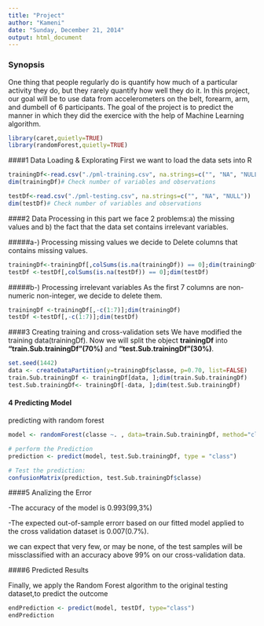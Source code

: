 ```yaml
---
title: "Project"
author: "Kameni"
date: "Sunday, December 21, 2014"
output: html_document
---
```

### Synopsis
 One thing that people regularly do is quantify how much of a particular activity they do, but they rarely quantify how well they do it. In this project, our goal will be to use data from accelerometers on the belt, forearm, arm, and dumbell of 6 participants.
 The goal of the project is to predict the manner in which they did the exercice with the help of Machine Learning algorithm.


```r
library(caret,quietly=TRUE)
library(randomForest,quietly=TRUE) 
```

####1 Data Loading & Explorating
First we want to load the data sets into R 
```r

trainingDf<-read.csv("./pml-training.csv", na.strings=c("", "NA", "NULL"))
dim(trainingDf)# Check number of variables and observations

testDf<-read.csv("./pml-testing.csv", na.strings=c("", "NA", "NULL"))
dim(testDf)# Check number of variables and observations


```


####2 Data Processing
in this part we face 2 problems:a) the missing values and b) the fact that the data set contains irrelevant variables.

#####a-) Processing missing values
we decide to Delete columns that contains missing values.

```r
trainingDf<-trainingDf[,colSums(is.na(trainingDf)) == 0];dim(trainingDf)
testDf <-testDf[,colSums(is.na(testDf)) == 0];dim(testDf)
```


#####b-) Processing irrelevant variables
As the first 7 columns are non-numeric non-integer, we decide to delete them.
```r
trainingDf <-trainingDf[,-c(1:7)];dim(trainingDf)
testDf <-testDf[,-c(1:7)];dim(testDf)
```


####3 Creating training and cross-validation sets
We have modified the training data(trainingDf). Now we will split the object **trainingDf** into **"train.Sub.trainingDf"(70%)** and **“test.Sub.trainingDf”(30%)**.     
```r
set.seed(1442)
data <- createDataPartition(y=trainingDf$classe, p=0.70, list=FALSE)
train.Sub.trainingDf <- trainingDf[data, ];dim(train.Sub.trainingDf)
test.Sub.trainingDf<- trainingDf[-data, ];dim(test.Sub.trainingDf)

```


#### 4 Predicting Model

predicting with random forest
```r
model <- randomForest(classe ~. , data=train.Sub.trainingDf, method="class")

# perform the Prediction
prediction <- predict(model, test.Sub.trainingDf, type = "class")

# Test the prediction:
confusionMatrix(prediction, test.Sub.trainingDf$classe)

```


####5 Analizing the Error

 -The accuracy of the model is 0.993(99,3%)
 
 -The expected out-of-sample errorr based on our fitted model applied to the cross validation dataset is 0.007(0.7%).


 we can expect that very few, or  may be none, of the test samples will be missclassified with an accuracy above 99% on our cross-validation data.

####6 Predicted Results

Finally, we apply the Random Forest algorithm to the original testing dataset,to predict the outcome

```r
endPrediction <- predict(model, testDf, type="class")
endPrediction
```

